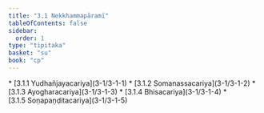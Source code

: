 ```yaml
---
title: "3.1 Nekkhammapāramī"
tableOfContents: false
sidebar:
  order: 1
type: "tipitaka"
basket: "su"
book: "cp"
---
```



<DynamicBreadcrumb />



<TableOfContents book="cp" section="3.1">
* [3.1.1 Yudhañjayacariya](3-1/3-1-1)
* [3.1.2 Somanassacariya](3-1/3-1-2)
* [3.1.3 Ayogharacariya](3-1/3-1-3)
* [3.1.4 Bhisacariya](3-1/3-1-4)
* [3.1.5 Soṇapaṇḍitacariya](3-1/3-1-5)
</TableOfContents>